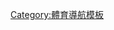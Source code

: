 {{Navbox
|name  = 世界盃七人制橄欖球賽
|title = [[世界盃七人制橄欖球賽]]
|listclass = hlist

|group1 = 官方賽事
|list1 = 
* [[1993年世界盃七人制橄欖球賽|1993年 蘇格蘭]] 
*  [[1997年世界盃七人制橄欖球賽賽|1997年 香港]] 
*  [[2001年世界盃七人制橄欖球賽賽|2001年 阿根廷]] 
*  [[2005年世界盃七人制橄欖球賽|2005年 香港]] 
*  [[2009年世界盃七人制橄欖球賽|2009年 杜拜]] 
*  [[2013年世界盃七人制橄欖球賽|2013年 俄羅斯]] 
*  [[2018年世界盃七人制橄欖球賽|2018年 美国]]

|group2 = 非官方賽事
|list2 = 
* [[1973年國際七人制橄欖球錦標賽]]
}}<noinclude>
[[Category:體育導航模板]]
